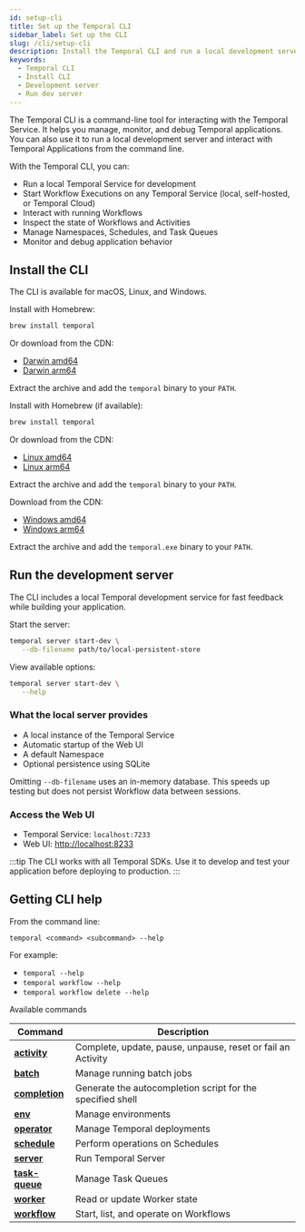 ```yaml
---
id: setup-cli
title: Set up the Temporal CLI
sidebar_label: Set up the CLI
slug: /cli/setup-cli
description: Install the Temporal CLI and run a local development server.
keywords:
  - Temporal CLI
  - Install CLI
  - Development server
  - Run dev server
---
```


The Temporal CLI is a command-line tool for interacting with the Temporal Service.
It helps you manage, monitor, and debug Temporal applications.
You can also use it to run a local development server and interact with Temporal Applications from the command line.

With the Temporal CLI, you can:

- Run a local Temporal Service for development
- Start Workflow Executions on any Temporal Service (local, self-hosted, or Temporal Cloud)
- Interact with running Workflows
- Inspect the state of Workflows and Activities
- Manage Namespaces, Schedules, and Task Queues
- Monitor and debug application behavior

## Install the CLI

The CLI is available for macOS, Linux, and Windows.

<Tabs>

<TabItem value="macosinstall" label="macOS">

Install with Homebrew:

```bash
brew install temporal
```

Or download from the CDN:

- [Darwin amd64](https://temporal.download/cli/archive/latest?platform=darwin&arch=amd64)
- [Darwin arm64](https://temporal.download/cli/archive/latest?platform=darwin&arch=arm64)

Extract the archive and add the `temporal` binary to your `PATH`.

</TabItem>

<TabItem value="linuxinstall" label="Linux">

Install with Homebrew (if available):

```bash
brew install temporal
```

Or download from the CDN:

- [Linux amd64](https://temporal.download/cli/archive/latest?platform=linux&arch=amd64)
- [Linux arm64](https://temporal.download/cli/archive/latest?platform=linux&arch=arm64)

Extract the archive and add the `temporal` binary to your `PATH`.

</TabItem>

<TabItem value="windowsinstall" label="Windows">

Download from the CDN:

- [Windows amd64](https://temporal.download/cli/archive/latest?platform=windows&arch=amd64)
- [Windows arm64](https://temporal.download/cli/archive/latest?platform=windows&arch=arm64)

Extract the archive and add the `temporal.exe` binary to your `PATH`.

</TabItem>

</Tabs>

## Run the development server

The CLI includes a local Temporal development service for fast feedback while building your application.

Start the server:

```bash
temporal server start-dev \
   --db-filename path/to/local-persistent-store
```

View available options:

```bash
temporal server start-dev \
   --help
```

### What the local server provides

- A local instance of the Temporal Service
- Automatic startup of the Web UI
- A default Namespace
- Optional persistence using SQLite

Omitting `--db-filename` uses an in-memory database. This speeds up testing but does not persist Workflow data between sessions.

### Access the Web UI

- Temporal Service: `localhost:7233`
- Web UI: [http://localhost:8233](http://localhost:8233)

:::tip
The CLI works with all Temporal SDKs.
Use it to develop and test your application before deploying to production.
:::

## Getting CLI help

From the command line:

```
temporal <command> <subcommand> --help
```

For example:

- `temporal --help`
- `temporal workflow --help`
- `temporal workflow delete --help`

Available commands

| Command      | Description                                      |
|--------------|--------------------------------------------------|
| [**activity**](/cli/activity)     | Complete, update, pause, unpause, reset or fail an Activity |
| [**batch**](/cli/batch)        | Manage running batch jobs                        |
| [**completion**](/cli/cmd-options)   | Generate the autocompletion script for the specified shell |
| [**env**](/cli/env)          | Manage environments                              |
| [**operator**](/cli/operator)     | Manage Temporal deployments                     |
| [**schedule**](/cli/schedule)     | Perform operations on Schedules                  |
| [**server**](/cli/server)       | Run Temporal Server                              |
| [**task-queue**](/cli/task-queue)   | Manage Task Queues                               |
| [**worker**](/cli/worker)       | Read or update Worker state                      |
| [**workflow**](/cli/workflow)     | Start, list, and operate on Workflows            |
